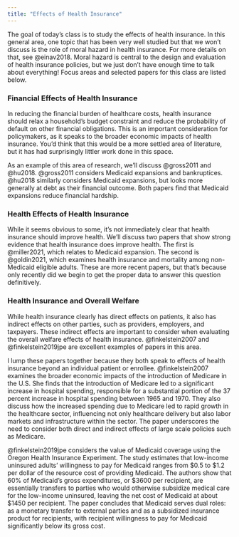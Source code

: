 ```yaml
---
title: "Effects of Health Insurance"
---
```


The goal of today's class is to study the effects of health insurance. In this general area, one topic that has been very well studied but that we won't discuss is the role of moral hazard in health insurance. For more details on that, see @einav2018. Moral hazard is central to the design and evaluation of health insurance policies, but we just don't have enough time to talk about everything! Focus areas and selected papers for this class are listed below.

### Financial Effects of Health Insurance
In reducing the financial burden of healthcare costs, health insurance should relax a household's budget constraint and reduce the probability of default on other financial obligations. This is an important consideration for policymakers, as it speaks to the broader economic impacts of health insurance. You'd think that this would be a more settled area of literature, but it has had surprisingly littler work done in this space.

As an example of this area of research, we'll discuss @gross2011 and @hu2018. @gross2011 considers Medicaid expansions and bankruptices. @hu2018 similarly considers Medicaid expansions, but looks more generally at debt as their financial outcome. Both papers find that Medicaid expansions reduce financial hardship.

### Health Effects of Health Insurance
While it seems obvious to some, it's not immediately clear that health insurance should improve health. We'll discuss two papers that show strong evidence that health insurance does improve health. The first is @miller2021, which relates to Medicaid expansion. The second is @goldin2021, which examines health insurance and mortality among non-Medicaid eligible adults. These are more recent papers, but that's because only recently did we begin to get the proper data to answer this question definitively.

### Health Insurance and Overall Welfare
While health insurance clearly has direct effects on patients, it also has indirect effects on other parties, such as providers, employers, and taxpayers. These indirect effects are important to consider when evaluating the overall welfare effects of health insurance. @finkelstein2007 and @finkelstein2019jpe are excellent examples of papers in this area.

I lump these papers together because they both speak to effects of health insurance beyond an individual patient or enrollee. @finkelstein2007 examines the broader economic impacts of the introduction of Medicare in the U.S. She finds that the introduction of Medicare led to a significant increase in hospital spending, responsible for a substantial portion of the 37 percent increase in hospital spending between 1965 and 1970. They also discuss how the increased spending due to Medicare led to rapid growth in the healthcare sector, influencing not only healthcare delivery but also labor markets and infrastructure within the sector. The paper underscores the need to consider both direct and indirect effects of large scale policies such as Medicare.

@finkelstein2019jpe considers the value of Medicaid coverage using the Oregon Health Insurance Experiment. The study estimates that low-income uninsured adults' willingness to pay for Medicaid ranges from $0.5 to $1.2 per dollar of the resource cost of providing Medicaid. The authors show that 60% of Medicaid's gross expenditures, or $3600 per recipient, are essentially transfers to parties who would otherwise subsidize medical care for the low-income uninsured, leaving the net cost of Medicaid at about $1450 per recipient. The paper concludes that Medicaid serves dual roles: as a monetary transfer to external parties and as a subsidized insurance product for recipients, with recipient willingness to pay for Medicaid significantly below its gross cost​.


